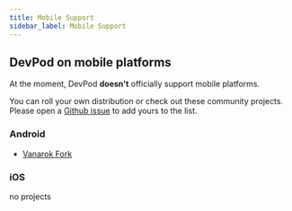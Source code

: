 ```yaml
---
title: Mobile Support
sidebar_label: Mobile Support
---
```


## DevPod on mobile platforms

At the moment, DevPod **doesn't** officially support mobile platforms.

You can roll your own distribution or check out these community projects. Please open a [Github issue](https://github.com/loft-sh/devpod/issues) to add yours to the list.

### Android
- [Vanarok Fork](https://github.com/vanarok/devpod/blob/84c6d3ec6bc1b4ebc4c618696e58ca6b5d25571f/.github/workflows/release.yaml#L168)

### iOS
no projects
 
